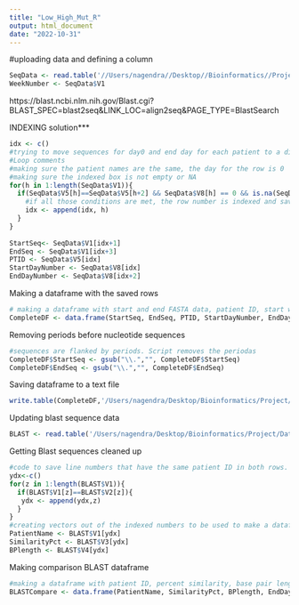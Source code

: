 ```yaml
---
title: "Low_High_Mut_R"
output: html_document
date: "2022-10-31"
---
```

#uploading data and defining a column 
```r
SeqData <- read.table('//Users/nagendra//Desktop//Bioinformatics//Project//Data//ACTG5257_RT_fasta.txt',header=FALSE,fill=TRUE) 
WeekNumber <- SeqData$V1

```

https://blast.ncbi.nlm.nih.gov/Blast.cgi?BLAST_SPEC=blast2seq&LINK_LOC=align2seq&PAGE_TYPE=BlastSearch 

INDEXING solution***

```r
idx <- c()
#trying to move sequences for day0 and end day for each patient to a different dataframe
#Loop comments
#making sure the patient names are the same, the day for the row is 0 
#making sure the indexed box is not empty or NA
for(h in 1:length(SeqData$V1)){
  if(SeqData$V5[h]==SeqData$V5[h+2] && SeqData$V8[h] == 0 && is.na(SeqData$V8[h])==FALSE && SeqData$V5[h]!= "" && SeqData$V8[h]!=SeqData$V8[h+2]){
    #if all those conditions are met, the row number is indexed and saved in idx
    idx <- append(idx, h)
  }
}
  
StartSeq<- SeqData$V1[idx+1]
EndSeq <- SeqData$V1[idx+3]
PTID <- SeqData$V5[idx]
StartDayNumber <- SeqData$V8[idx]
EndDayNumber <- SeqData$V8[idx+2]

```

Making a dataframe with the saved rows
```r
# making a dataframe with start and end FASTA data, patient ID, start week, and end week
CompleteDF <- data.frame(StartSeq, EndSeq, PTID, StartDayNumber, EndDayNumber)
```

Removing periods before nucleotide sequences
```r
#sequences are flanked by periods. Script removes the periodas
CompleteDF$StartSeq <- gsub("\\.","", CompleteDF$StartSeq)
CompleteDF$EndSeq <- gsub("\\.","", CompleteDF$EndSeq)
```

Saving dataframe to a text file
```r

write.table(CompleteDF,'/Users/nagendra/Desktop/Bioinformatics/Project/Data/DataForBLAST.csv', sep = ",")
```

Updating blast sequence data
```r
BLAST <- read.table('/Users/nagendra/Desktop/Bioinformatics/Project/Data/BLASTFinalAlignment.csv', sep= ",")
```
Getting Blast sequences cleaned up 
```r
#code to save line numbers that have the same patient ID in both rows. 
ydx<-c()
for(z in 1:length(BLAST$V1)){
  if(BLAST$V1[z]==BLAST$V2[z]){
   ydx <- append(ydx,z) 
  }
}
#creating vectors out of the indexed numbers to be used to make a dataframe.  
PatientName <- BLAST$V1[ydx]
SimilarityPct <- BLAST$V3[ydx]
BPlength <- BLAST$V4[ydx]

```

Making comparison BLAST dataframe
```r
#making a dataframe with patient ID, percent similarity, base pair length, and the end day 
BLASTCompare <- data.frame(PatientName, SimilarityPct, BPlength, EndDayNumber)
```


